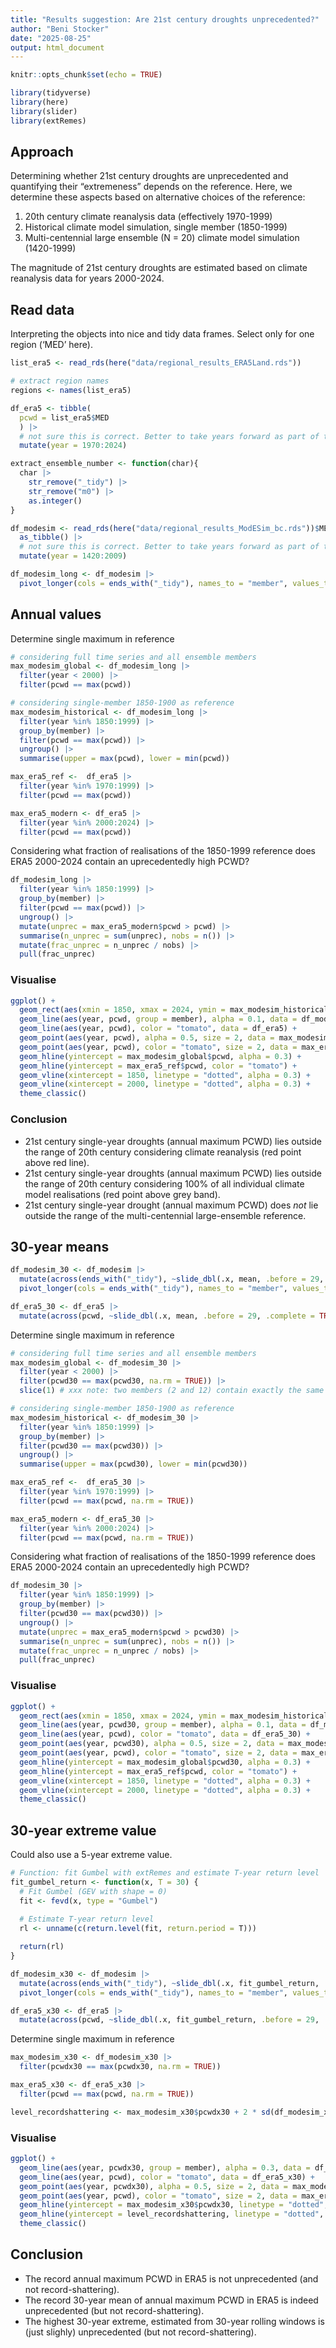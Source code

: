 ```yaml
---
title: "Results suggestion: Are 21st century droughts unprecedented?"
author: "Beni Stocker"
date: "2025-08-25"
output: html_document
---
```


```r
knitr::opts_chunk$set(echo = TRUE)
```

```r
library(tidyverse)
library(here)
library(slider)
library(extRemes)
```

## Approach

Determining whether 21st century droughts are unprecedented and quantifying their "extremeness" depends on the reference. Here, we determine these aspects based on alternative choices of the reference:

1. 20th century climate reanalysis data (effectively 1970-1999)
2. Historical climate model simulation, single member (1850-1999)
3. Multi-centennial large ensemble (N = 20) climate model simulation (1420-1999)

The magnitude of 21st century droughts are estimated based on climate reanalysis data for years 2000-2024.

## Read data

Interpreting the objects into nice and tidy data frames. Select only for one region ('MED' here).
```r
list_era5 <- read_rds(here("data/regional_results_ERA5Land.rds"))

# extract region names
regions <- names(list_era5)

df_era5 <- tibble(
  pcwd = list_era5$MED
  ) |> 
  # not sure this is correct. Better to take years forward as part of the workflow. 
  mutate(year = 1970:2024)

extract_ensemble_number <- function(char){
  char |> 
    str_remove("_tidy") |> 
    str_remove("m0") |> 
    as.integer()
}

df_modesim <- read_rds(here("data/regional_results_ModESim_bc.rds"))$MED |> 
  as_tibble() |> 
  # not sure this is correct. Better to take years forward as part of the workflow. 
  mutate(year = 1420:2009)

df_modesim_long <- df_modesim |> 
  pivot_longer(cols = ends_with("_tidy"), names_to = "member", values_to = "pcwd", names_transform = extract_ensemble_number)
```

## Annual values

Determine single maximum in reference
```r
# considering full time series and all ensemble members
max_modesim_global <- df_modesim_long |>
  filter(year < 2000) |> 
  filter(pcwd == max(pcwd))

# considering single-member 1850-1900 as reference
max_modesim_historical <- df_modesim_long |> 
  filter(year %in% 1850:1999) |> 
  group_by(member) |> 
  filter(pcwd == max(pcwd)) |> 
  ungroup() |>
  summarise(upper = max(pcwd), lower = min(pcwd))

max_era5_ref <-  df_era5 |> 
  filter(year %in% 1970:1999) |> 
  filter(pcwd == max(pcwd))

max_era5_modern <- df_era5 |> 
  filter(year %in% 2000:2024) |> 
  filter(pcwd == max(pcwd))
```

Considering what fraction of realisations of the 1850-1999 reference does ERA5 2000-2024 contain an uprecedentedly high PCWD?
```r
df_modesim_long |> 
  filter(year %in% 1850:1999) |> 
  group_by(member) |> 
  filter(pcwd == max(pcwd)) |> 
  ungroup() |> 
  mutate(unprec = max_era5_modern$pcwd > pcwd) |> 
  summarise(n_unprec = sum(unprec), nobs = n()) |> 
  mutate(frac_unprec = n_unprec / nobs) |> 
  pull(frac_unprec)
```

### Visualise

```r
ggplot() +
  geom_rect(aes(xmin = 1850, xmax = 2024, ymin = max_modesim_historical$lower, ymax = max_modesim_historical$upper), fill = "grey") +
  geom_line(aes(year, pcwd, group = member), alpha = 0.1, data = df_modesim_long) +
  geom_line(aes(year, pcwd), color = "tomato", data = df_era5) +
  geom_point(aes(year, pcwd), alpha = 0.5, size = 2, data = max_modesim_global) +
  geom_point(aes(year, pcwd), color = "tomato", size = 2, data = max_era5_modern) +
  geom_hline(yintercept = max_modesim_global$pcwd, alpha = 0.3) +
  geom_hline(yintercept = max_era5_ref$pcwd, color = "tomato") +
  geom_vline(xintercept = 1850, linetype = "dotted", alpha = 0.3) +
  geom_vline(xintercept = 2000, linetype = "dotted", alpha = 0.3) +
  theme_classic()
```

### Conclusion

- 21st century single-year droughts (annual maximum PCWD) lies outside the range of 20th century considering climate reanalysis (red point above red line).
- 21st century single-year droughts (annual maximum PCWD) lies outside the range of 20th century considering 100% of all individual climate model realisations (red point above grey band).
- 21st century single-year drought (annual maximum PCWD) does *not* lie outside the range of the multi-centennial large-ensemble reference.

## 30-year means

```r
df_modesim_30 <- df_modesim |> 
  mutate(across(ends_with("_tidy"), ~slide_dbl(.x, mean, .before = 29, .complete = TRUE, .names = "roll30"))) |> 
  pivot_longer(cols = ends_with("_tidy"), names_to = "member", values_to = "pcwd30", names_transform = extract_ensemble_number)

df_era5_30 <- df_era5 |> 
  mutate(across(pcwd, ~slide_dbl(.x, mean, .before = 29, .complete = TRUE, .names = "roll30"))) 
```

Determine single maximum in reference
```r
# considering full time series and all ensemble members
max_modesim_global <- df_modesim_30 |>
  filter(year < 2000) |> 
  filter(pcwd30 == max(pcwd30, na.rm = TRUE)) |> 
  slice(1) # xxx note: two members (2 and 12) contain exactly the same pcwd30 maximum - by chance or a problem?

# considering single-member 1850-1900 as reference
max_modesim_historical <- df_modesim_30 |> 
  filter(year %in% 1850:1999) |> 
  group_by(member) |> 
  filter(pcwd30 == max(pcwd30)) |> 
  ungroup() |>
  summarise(upper = max(pcwd30), lower = min(pcwd30))

max_era5_ref <-  df_era5_30 |> 
  filter(year %in% 1970:1999) |> 
  filter(pcwd == max(pcwd, na.rm = TRUE))

max_era5_modern <- df_era5_30 |> 
  filter(year %in% 2000:2024) |> 
  filter(pcwd == max(pcwd, na.rm = TRUE))
```

Considering what fraction of realisations of the 1850-1999 reference does ERA5 2000-2024 contain an uprecedentedly high PCWD?
```r
df_modesim_30 |> 
  filter(year %in% 1850:1999) |> 
  group_by(member) |> 
  filter(pcwd30 == max(pcwd30)) |> 
  ungroup() |> 
  mutate(unprec = max_era5_modern$pcwd > pcwd30) |> 
  summarise(n_unprec = sum(unprec), nobs = n()) |> 
  mutate(frac_unprec = n_unprec / nobs) |> 
  pull(frac_unprec)
```

### Visualise

```r
ggplot() +
  geom_rect(aes(xmin = 1850, xmax = 2024, ymin = max_modesim_historical$lower, ymax = max_modesim_historical$upper), fill = "grey") +
  geom_line(aes(year, pcwd30, group = member), alpha = 0.1, data = df_modesim_30) +
  geom_line(aes(year, pcwd), color = "tomato", data = df_era5_30) +
  geom_point(aes(year, pcwd30), alpha = 0.5, size = 2, data = max_modesim_global) +
  geom_point(aes(year, pcwd), color = "tomato", size = 2, data = max_era5_modern) +
  geom_hline(yintercept = max_modesim_global$pcwd30, alpha = 0.3) +
  geom_hline(yintercept = max_era5_ref$pcwd, color = "tomato") +
  geom_vline(xintercept = 1850, linetype = "dotted", alpha = 0.3) +
  geom_vline(xintercept = 2000, linetype = "dotted", alpha = 0.3) +
  theme_classic()
```

## 30-year extreme value

Could also use a 5-year extreme value.

```r
# Function: fit Gumbel with extRemes and estimate T-year return level
fit_gumbel_return <- function(x, T = 30) {
  # Fit Gumbel (GEV with shape = 0)
  fit <- fevd(x, type = "Gumbel")
  
  # Estimate T-year return level
  rl <- unname(c(return.level(fit, return.period = T)))

  return(rl)
}
```


```r
df_modesim_x30 <- df_modesim |> 
  mutate(across(ends_with("_tidy"), ~slide_dbl(.x, fit_gumbel_return, .before = 29, .complete = TRUE))) |> 
  pivot_longer(cols = ends_with("_tidy"), names_to = "member", values_to = "pcwdx30", names_transform = extract_ensemble_number)

df_era5_x30 <- df_era5 |> 
  mutate(across(pcwd, ~slide_dbl(.x, fit_gumbel_return, .before = 29, .complete = TRUE))) 
```

Determine single maximum in reference
```r
max_modesim_x30 <- df_modesim_x30 |> 
  filter(pcwdx30 == max(pcwdx30, na.rm = TRUE))

max_era5_x30 <- df_era5_x30 |> 
  filter(pcwd == max(pcwd, na.rm = TRUE))

level_recordshattering <- max_modesim_x30$pcwdx30 + 2 * sd(df_modesim_x30$pcwdx30, na.rm = TRUE)
```

### Visualise

```r
ggplot() +
  geom_line(aes(year, pcwdx30, group = member), alpha = 0.3, data = df_modesim_x30) +
  geom_line(aes(year, pcwd), color = "tomato", data = df_era5_x30) +
  geom_point(aes(year, pcwdx30), alpha = 0.5, size = 2, data = max_modesim_x30) +
  geom_point(aes(year, pcwd), color = "tomato", size = 2, data = max_era5_x30) +
  geom_hline(yintercept = max_modesim_x30$pcwdx30, linetype = "dotted", alpha = 0.3) +
  geom_hline(yintercept = level_recordshattering, linetype = "dotted", alpha = 0.3) +
  theme_classic()
```

## Conclusion

- The record annual maximum PCWD in ERA5 is not unprecedented (and not record-shattering).
- The record 30-year mean of annual maximum PCWD in ERA5 is indeed unprecedented (but not record-shattering).
- The highest 30-year extreme, estimated from 30-year rolling windows is (just slighly) unprecedented (but not record-shattering).
